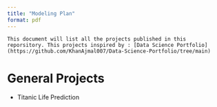 ```yaml
---
title: "Modeling Plan"
format: pdf
---
```


    This document will list all the projects published in this reporsitory. This projects inspired by : [Data Science Portfolio](https://github.com/KhanAjmal007/Data-Science-Portfolio/tree/main)
    
# General Projects

* Titanic Life Prediction
